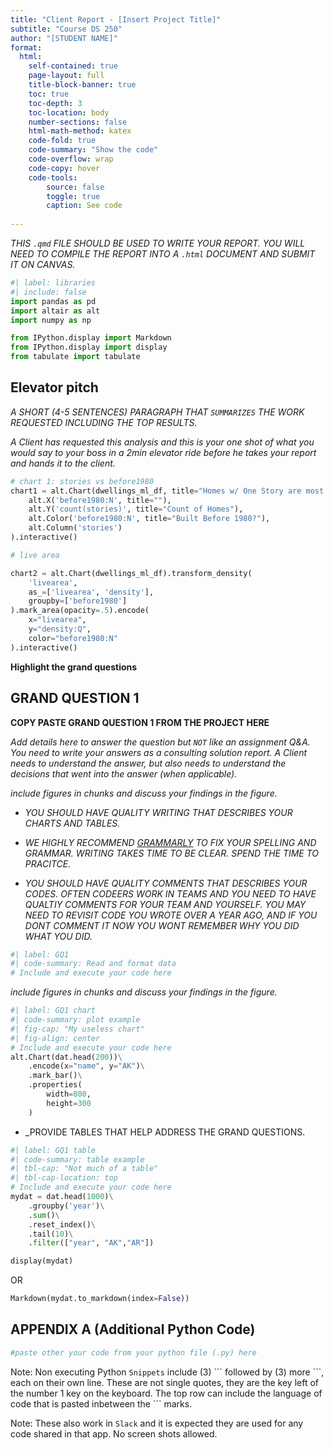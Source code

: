 ```yaml
---
title: "Client Report - [Insert Project Title]"
subtitle: "Course DS 250"
author: "[STUDENT NAME]"
format:
  html:
    self-contained: true
    page-layout: full
    title-block-banner: true
    toc: true
    toc-depth: 3
    toc-location: body
    number-sections: false
    html-math-method: katex
    code-fold: true
    code-summary: "Show the code"
    code-overflow: wrap
    code-copy: hover
    code-tools:
        source: false
        toggle: true
        caption: See code
    
---
```


_THIS `.qmd` FILE SHOULD BE USED TO WRITE YOUR REPORT.  YOU WILL NEED TO COMPILE THE REPORT INTO A `.html` DOCUMENT AND SUBMIT IT ON CANVAS._

```python
#| label: libraries
#| include: false
import pandas as pd
import altair as alt
import numpy as np

from IPython.display import Markdown
from IPython.display import display
from tabulate import tabulate
```


## Elevator pitch

_A SHORT (4-5 SENTENCES) PARAGRAPH THAT `SUMMARIZES` THE WORK REQUESTED INCLUDING THE TOP RESULTS._

_A Client has requested this analysis and  this is your one shot of  what you would say to your boss in a 2min elevator ride before he takes your report and hands it to the client._

```python

# chart 1: stories vs before1980
chart1 = alt.Chart(dwellings_ml_df, title="Homes w/ One Story are most likely to be built before 1980").mark_bar().encode(
    alt.X('before1980:N', title=""),
    alt.Y('count(stories)', title="Count of Homes"),
    alt.Color('before1980:N', title="Built Before 1980?"),
    alt.Column('stories')
).interactive()

# live area

chart2 = alt.Chart(dwellings_ml_df).transform_density(
    'livearea',
    as_=['livearea', 'density'],
    groupby=['before1980']
).mark_area(opacity=.5).encode(
    x="livearea",
    y="density:Q",
    color="before1980:N"
).interactive()


```

__Highlight the grand questions__

## GRAND QUESTION 1

__COPY PASTE GRAND QUESTION 1 FROM THE PROJECT HERE__

_Add details here to answer the question but `NOT` like an assignment Q&A. You need to write your answers as a consulting solution report. A Client needs to understand the answer, but also needs to understand the decisions that went into the answer (when applicable)._

_include figures in chunks and discuss your findings in the figure._

- _YOU SHOULD HAVE QUALITY WRITING THAT DESCRIBES YOUR CHARTS AND TABLES._

- _WE HIGHLY RECOMMEND [GRAMMARLY](https://grammarly.com/) TO FIX YOUR SPELLING AND GRAMMAR. WRITING TAKES TIME TO BE CLEAR. SPEND THE TIME TO PRACITCE._ 

- _YOU SHOULD HAVE QUALITY COMMENTS THAT DESCRIBES YOUR CODES. OFTEN CODEERS WORK IN TEAMS AND YOU NEED TO HAVE QUALTIY COMMENTS FOR YOUR TEAM AND YOURSELF. YOU MAY NEED TO REVISIT CODE YOU WROTE OVER A YEAR AGO, AND IF YOU DONT COMMENT IT NOW YOU WONT REMEMBER WHY YOU DID WHAT YOU DID._

```python
#| label: GQ1
#| code-summary: Read and format data
# Include and execute your code here


```

_include figures in chunks and discuss your findings in the figure._

```python
#| label: GQ1 chart
#| code-summary: plot example
#| fig-cap: "My useless chart"
#| fig-align: center
# Include and execute your code here
alt.Chart(dat.head(200))\
    .encode(x="name", y="AK")\
    .mark_bar()\
    .properties(
        width=800,
        height=300
    )
```


- _PROVIDE TABLES THAT HELP ADDRESS THE GRAND QUESTIONS.

```python
#| label: GQ1 table
#| code-summary: table example
#| tbl-cap: "Not much of a table"
#| tbl-cap-location: top
# Include and execute your code here
mydat = dat.head(1000)\
    .groupby('year')\
    .sum()\
    .reset_index()\
    .tail(10)\
    .filter(["year", "AK","AR"])

display(mydat)

```

OR 

```python

Markdown(mydat.to_markdown(index=False))
```


## APPENDIX A (Additional Python Code)

```python
#paste other your code from your python file (.py) here
```

Note: Non executing Python `Snippets` include (3) \`\`\` followed by (3) more \`\`\`, each on their own line. These are not single quotes, they are the key left of the number 1 key on the keyboard. The top row can include the language of code that is pasted inbetween the \`\`\`  marks. 

Note: These also work in `Slack` and it is expected they are used for any code shared in that app. No screen shots allowed.

